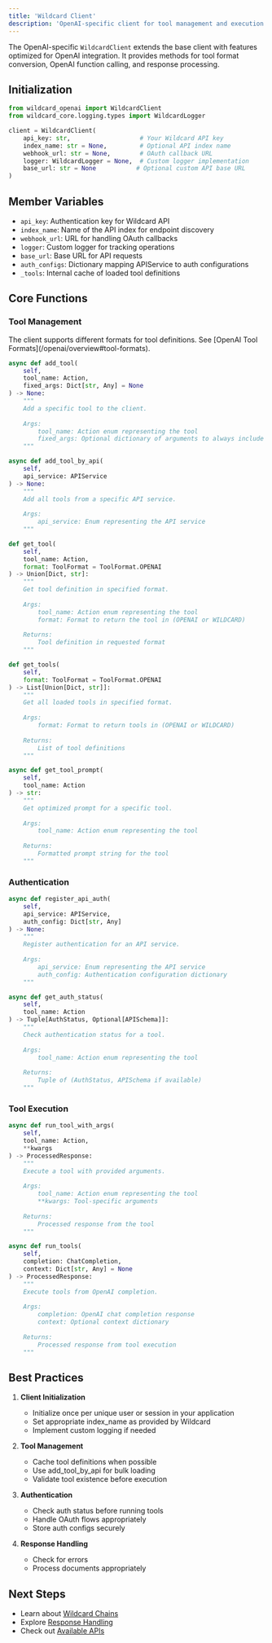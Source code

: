 ```yaml
---
title: 'Wildcard Client'
description: 'OpenAI-specific client for tool management and execution'
---
```


The OpenAI-specific `WildcardClient` extends the base client with features optimized for OpenAI integration. It provides methods for tool format conversion, OpenAI function calling, and response processing.

## Initialization

```python
from wildcard_openai import WildcardClient
from wildcard_core.logging.types import WildcardLogger

client = WildcardClient(
    api_key: str,                   # Your Wildcard API key
    index_name: str = None,         # Optional API index name
    webhook_url: str = None,        # OAuth callback URL
    logger: WildcardLogger = None,  # Custom logger implementation
    base_url: str = None           # Optional custom API base URL
)
```

## Member Variables

- `api_key`: Authentication key for Wildcard API
- `index_name`: Name of the API index for endpoint discovery
- `webhook_url`: URL for handling OAuth callbacks
- `logger`: Custom logger for tracking operations
- `base_url`: Base URL for API requests
- `auth_configs`: Dictionary mapping APIService to auth configurations
- `_tools`: Internal cache of loaded tool definitions

## Core Functions

### Tool Management

<Note>
The client supports different formats for tool definitions. See [OpenAI Tool Formats](/openai/overview#tool-formats).
</Note>

```python
async def add_tool(
    self,
    tool_name: Action,
    fixed_args: Dict[str, Any] = None
) -> None:
    """
    Add a specific tool to the client.
    
    Args:
        tool_name: Action enum representing the tool
        fixed_args: Optional dictionary of arguments to always include
    """

async def add_tool_by_api(
    self,
    api_service: APIService
) -> None:
    """
    Add all tools from a specific API service.
    
    Args:
        api_service: Enum representing the API service
    """

def get_tool(
    self,
    tool_name: Action,
    format: ToolFormat = ToolFormat.OPENAI
) -> Union[Dict, str]:
    """
    Get tool definition in specified format.
    
    Args:
        tool_name: Action enum representing the tool
        format: Format to return the tool in (OPENAI or WILDCARD)
    
    Returns:
        Tool definition in requested format
    """

def get_tools(
    self,
    format: ToolFormat = ToolFormat.OPENAI
) -> List[Union[Dict, str]]:
    """
    Get all loaded tools in specified format.
    
    Args:
        format: Format to return tools in (OPENAI or WILDCARD)
    
    Returns:
        List of tool definitions
    """

async def get_tool_prompt(
    self,
    tool_name: Action
) -> str:
    """
    Get optimized prompt for a specific tool.
    
    Args:
        tool_name: Action enum representing the tool
    
    Returns:
        Formatted prompt string for the tool
    """
```

### Authentication

```python
async def register_api_auth(
    self,
    api_service: APIService,
    auth_config: Dict[str, Any]
) -> None:
    """
    Register authentication for an API service.
    
    Args:
        api_service: Enum representing the API service
        auth_config: Authentication configuration dictionary
    """

async def get_auth_status(
    self,
    tool_name: Action
) -> Tuple[AuthStatus, Optional[APISchema]]:
    """
    Check authentication status for a tool.
    
    Args:
        tool_name: Action enum representing the tool
    
    Returns:
        Tuple of (AuthStatus, APISchema if available)
    """
```

### Tool Execution

```python
async def run_tool_with_args(
    self,
    tool_name: Action,
    **kwargs
) -> ProcessedResponse:
    """
    Execute a tool with provided arguments.
    
    Args:
        tool_name: Action enum representing the tool
        **kwargs: Tool-specific arguments
    
    Returns:
        Processed response from the tool
    """

async def run_tools(
    self,
    completion: ChatCompletion,
    context: Dict[str, Any] = None
) -> ProcessedResponse:
    """
    Execute tools from OpenAI completion.
    
    Args:
        completion: OpenAI chat completion response
        context: Optional context dictionary
    
    Returns:
        Processed response from tool execution
    """
```

## Best Practices

1. **Client Initialization**
   - Initialize once per unique user or session in your application
   - Set appropriate index_name as provided by Wildcard
   - Implement custom logging if needed

2. **Tool Management**
   - Cache tool definitions when possible
   - Use add_tool_by_api for bulk loading
   - Validate tool existence before execution

3. **Authentication**
   - Check auth status before running tools
   - Handle OAuth flows appropriately
   - Store auth configs securely

4. **Response Handling**
   - Check for errors
   - Process documents appropriately

## Next Steps

- Learn about [Wildcard Chains](/chains/overview)
- Explore [Response Handling](/core/processed-response)
- Check out [Available APIs](/tools/overview) 
